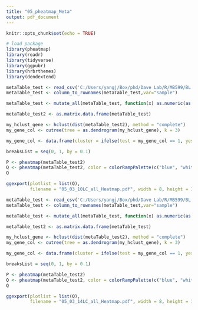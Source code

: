 ---
title: "05_pheatmap_Meta"
output: pdf_document
---

```{r setup, include=FALSE}
knitr::opts_chunk$set(echo = TRUE)
```

```{r}
# load package
library(pheatmap)
library(readr)
library(tidyverse)
library(ggpubr)
library(hrbrthemes)
library(dendextend)
```

```{r}
metaTable_test <- read_csv('C:/Users/yangj/Box/phd/Dave Lab/R/MB599/BL Project/01 Clean Data and Data Normalizating/00_10LC.csv')
metaTable_test <- column_to_rownames(metaTable_test,var="sample")

metaTable_test <- mutate_all(metaTable_test, function(x) as.numeric(as.character(x)))

metaTable_test2 <- as.matrix.data.frame(metaTable_test)

my_hclust_gene <- hclust(dist(metaTable_test2), method = "complete")
my_gene_col <- cutree(tree = as.dendrogram(my_hclust_gene), k = 3)

my_gene_col <- data.frame(cluster = ifelse(test = my_gene_col == 1, yes = "cluster 1", no = ifelse(test = my_gene_col == 2, yes = "cluster 2", no = "cluster 3")))

breaksList = seq(0, 1, by = 0.1)

P <- pheatmap(metaTable_test2)
Q <- pheatmap(metaTable_test2, color = colorRampPalette(c("blue", "white",  "red"))(length(breaksList)), breaks = breaksList, annotation_row = my_gene_col, cellwidth = 10, cellheight = 10)
Q
```

```{r}
ggexport(plotlist = list(Q), 
         filename = "05_03_10LC_all_Heatmap.pdf", width = 8, height = 100)
```


```{r}
metaTable_test <- read_csv('C:/Users/yangj/Box/phd/Dave Lab/R/MB599/BL Project/01 Clean Data and Data Normalizating/00_14LC.csv')
metaTable_test <- column_to_rownames(metaTable_test,var="sample")

metaTable_test <- mutate_all(metaTable_test, function(x) as.numeric(as.character(x)))

metaTable_test2 <- as.matrix.data.frame(metaTable_test)

my_hclust_gene <- hclust(dist(metaTable_test2), method = "complete")
my_gene_col <- cutree(tree = as.dendrogram(my_hclust_gene), k = 3)

my_gene_col <- data.frame(cluster = ifelse(test = my_gene_col == 1, yes = "cluster 1", no = ifelse(test = my_gene_col == 2, yes = "cluster 2", no = "cluster 3")))

breaksList = seq(0, 1, by = 0.1)

P <- pheatmap(metaTable_test2)
Q <- pheatmap(metaTable_test2, color = colorRampPalette(c("blue", "white",  "red"))(length(breaksList)), breaks = breaksList, annotation_row = my_gene_col, cellwidth = 10, cellheight = 10)
Q
```

```{r}
ggexport(plotlist = list(Q), 
         filename = "05_03_14LC_all_Heatmap.pdf", width = 8, height = 100)
```